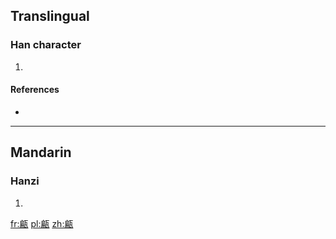 ==Translingual==

===Han character===
{{Han char|rn=98|rad=瓦|as=09|sn=14|four=71237|canj=HBMVN,IBMVN}}

# {{defn|Han|sort=瓦09}}

====References====
* {{Han ref|kx=0750.150|dkj=21550|dj=1158.300|hdz=21429.040|uh=7502|ud=29954|bh=E2D6|bd=58070}}

----

==Mandarin==

===Hanzi===
{{cmn-hanzi|pin=[[biān]] ([[bian1]])|wg=pien<sup>1</sup>}}

# {{defn|lang=cmn|sort=瓦09}}

[[fr:甂]]
[[pl:甂]]
[[zh:甂]]